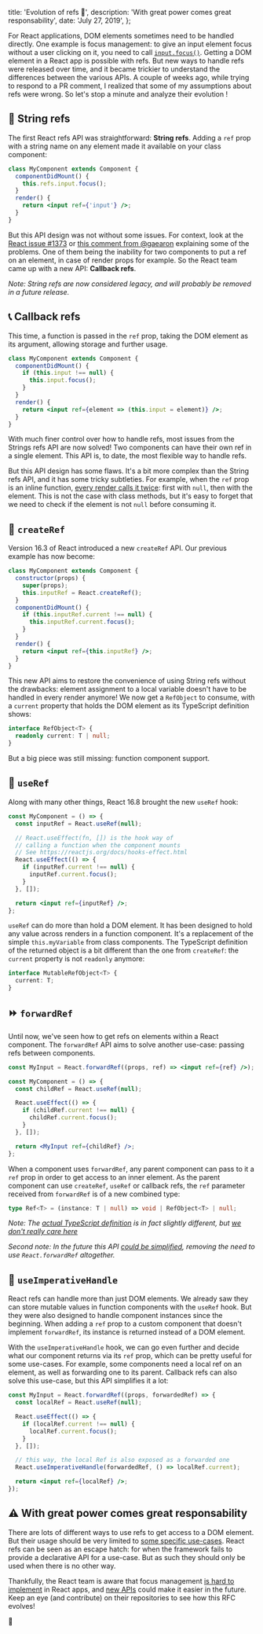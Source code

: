   title: 'Evolution of refs 🦖',
  description: 'With great power comes great responsability',
  date: 'July 27, 2019',
};

For React applications, DOM elements sometimes need to be handled directly. One example is focus management: to give an input element focus without a user clicking on it, you need to call [`input.focus()`](https://developer.mozilla.org/en-US/docs/Web/API/HTMLElement/focus). Getting a DOM element in a React app is possible with refs. But new ways to handle refs were released over time, and it became trickier to understand the differences between the various APIs. A couple of weeks ago, while trying to respond to a PR comment, I realized that some of my assumptions about refs were wrong. So let's stop a minute and analyze their evolution !

## 🎈 String refs

The first React refs API was straightforward: **String refs**. Adding a `ref` prop with a string name on any element made it available on your class component:

```jsx
class MyComponent extends Component {
  componentDidMount() {
    this.refs.input.focus();
  }
  render() {
    return <input ref={'input'} />;
  }
}
```

But this API design was not without some issues. For context, look at the [React issue #1373](https://github.com/facebook/react/issues/1373) or [this comment from @gaearon](https://github.com/facebook/react/pull/8333#issuecomment-271648615) explaining some of the problems. One of them being the inability for two components to put a ref on an element, in case of render props for example. So the React team came up with a new API: **Callback refs**.

_Note: String refs are now considered legacy, and will probably be removed in a future release._

## 📞 Callback refs

This time, a function is passed in the `ref` prop, taking the DOM element as its argument, allowing storage and further usage.

```jsx
class MyComponent extends Component {
  componentDidMount() {
    if (this.input !== null) {
      this.input.focus();
    }
  }
  render() {
    return <input ref={element => (this.input = element)} />;
  }
}
```

With much finer control over how to handle refs, most issues from the Strings refs API are now solved! Two components can have their own ref in a single element. This API is, to date, the most flexible way to handle refs.

But this API design has some flaws. It's a bit more complex than the String refs API, and it has some tricky subtleties. For example, when the `ref` prop is an inline function, [every render calls it twice](https://reactjs.org/docs/refs-and-the-dom.html#caveats-with-callback-refs): first with `null`, then with the element. This is not the case with class methods, but it's easy to forget that we need to check if the element is not `null` before consuming it.

## 🐣 `createRef`

Version 16.3 of React introduced a new `createRef` API. Our previous example has now become:

```jsx
class MyComponent extends Component {
  constructor(props) {
    super(props);
    this.inputRef = React.createRef();
  }
  componentDidMount() {
    if (this.inputRef.current !== null) {
      this.inputRef.current.focus();
    }
  }
  render() {
    return <input ref={this.inputRef} />;
  }
}
```

This new API aims to restore the convenience of using String refs without the drawbacks: element assignment to a local variable doesn't have to be handled in every render anymore! We now get a `RefObject` to consume, with a `current` property that holds the DOM element as its TypeScript definition shows:

```ts
interface RefObject<T> {
  readonly current: T | null;
}
```

But a big piece was still missing: function component support.

## 🎣 `useRef`

Along with many other things, React 16.8 brought the new `useRef` hook:

```jsx
const MyComponent = () => {
  const inputRef = React.useRef(null);

  // React.useEffect(fn, []) is the hook way of
  // calling a function when the component mounts
  // See https://reactjs.org/docs/hooks-effect.html
  React.useEffect(() => {
    if (inputRef.current !== null) {
      inputRef.current.focus();
    }
  }, []);

  return <input ref={inputRef} />;
};
```

`useRef` can do more than hold a DOM element. It has been designed to hold any value across renders in a function component. It's a replacement of the simple `this.myVariable` from class components. The TypeScript definition of the returned object is a bit different than the one from `createRef`: the `current` property is not `readonly` anymore:

```ts
interface MutableRefObject<T> {
  current: T;
}
```

## ⏩ `forwardRef`

Until now, we've seen how to get refs on elements within a React component. The `forwardRef` API aims to solve another use-case: passing refs between components.

```jsx
const MyInput = React.forwardRef((props, ref) => <input ref={ref} />);

const MyComponent = () => {
  const childRef = React.useRef(null);

  React.useEffect(() => {
    if (childRef.current !== null) {
      childRef.current.focus();
    }
  }, []);

  return <MyInput ref={childRef} />;
};
```

When a component uses `forwardRef`, any parent component can pass to it a `ref` prop in order to get access to an inner element. As the parent component can use `createRef`, `useRef` or callback refs, the `ref` parameter received from `forwardRef` is of a new combined type:

```ts
type Ref<T> = (instance: T | null) => void | RefObject<T> | null;
```

_Note: The [actual TypeScript definition](https://github.com/DefinitelyTyped/DefinitelyTyped/blob/master/types/react/index.d.ts#L84) is in fact slightly different, but [we don't really care here](https://media.giphy.com/media/otnXaUDqh1qta/giphy.gif)_

_Second note: In the future this API [could be simplified](https://github.com/reactjs/rfcs/pull/107), removing the need to use `React.forwardRef` altogether._

## 🎁 `useImperativeHandle`

React refs can handle more than just DOM elements. We already saw they can store mutable values in function components with the `useRef` hook. But they were also designed to handle component instances since the beginning. When adding a `ref` prop to a custom component that doesn't implement `forwardRef`, its instance is returned instead of a DOM element.

With the `useImperativeHandle` hook, we can go even further and decide what our component returns via its `ref` prop, which can be pretty useful for some use-cases. For example, some components need a local ref on an element, as well as forwarding one to its parent. Callback refs can also solve this use-case, but this API simplifies it a lot:

```jsx
const MyInput = React.forwardRef((props, forwardedRef) => {
  const localRef = React.useRef(null);

  React.useEffect(() => {
    if (localRef.current !== null) {
      localRef.current.focus();
    }
  }, []);

  // this way, the local Ref is also exposed as a forwarded one
  React.useImperativeHandle(forwardedRef, () => localRef.current);

  return <input ref={localRef} />;
});
```

## ⚠️ With great power comes great responsability

There are lots of different ways to use refs to get access to a DOM element. But their usage should be very limited to [some specific use-cases](https://reactjs.org/docs/refs-and-the-dom.html#when-to-use-refs). React refs can be seen as an escape hatch: for when the framework fails to provide a declarative API for a use-case. But as such they should only be used when there is no other way.

Thankfully, the React team is aware that focus management [is hard to implement](https://github.com/reactjs/rfcs/issues/104) in React apps, and [new APIs](https://github.com/facebook/react/issues/16009) could make it easier in the future. Keep an eye (and contribute) on their repositories to see how this RFC evolves!

👋
